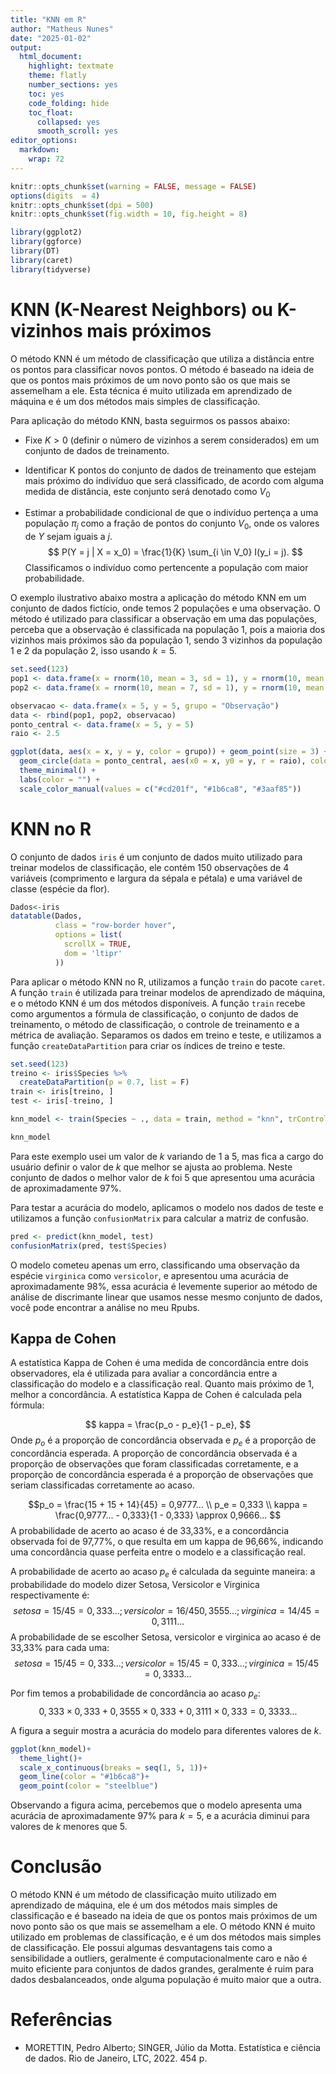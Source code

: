 ---
title: "KNN em R"
author: "Matheus Nunes"
date: "2025-01-02"
output: 
  html_document:
    highlight: textmate
    theme: flatly
    number_sections: yes
    toc: yes
    code_folding: hide
    toc_float:
      collapsed: yes
      smooth_scroll: yes
editor_options: 
  markdown: 
    wrap: 72
---

```{r setup, include=FALSE}

knitr::opts_chunk$set(warning = FALSE, message = FALSE)
options(digits  = 4)
knitr::opts_chunk$set(dpi = 500)
knitr::opts_chunk$set(fig.width = 10, fig.height = 8)

```

```{r}
library(ggplot2)
library(ggforce)
library(DT)
library(caret)
library(tidyverse)
```

# KNN (K-Nearest Neighbors) ou K-vizinhos mais próximos

O método KNN é um método de classificação que utiliza a distância entre
os pontos para classificar novos pontos. O método é baseado na ideia de
que os pontos mais próximos de um novo ponto são os que mais se
assemelham a ele. Esta técnica é muito utilizada em aprendizado de
máquina e é um dos métodos mais simples de classificação.

Para aplicação do método KNN, basta seguirmos os passos abaixo:

-   Fixe $K > 0$ (definir o número de vizinhos a serem considerados) em um
    conjunto de dados de treinamento.

-   Identificar K pontos do conjunto de dados de treinamento que estejam
    mais próximo do indivíduo que será classificado, de acordo com
    alguma medida de distância, este conjunto será denotado como $V_0$

-   Estimar a probabilidade condicional de que o indivíduo pertença a
    uma população $\pi_j$ como a fração de pontos do conjunto $V_0$, onde os
    valores de $Y$ sejam iguais a $j$.
$$
P(Y = j | X = x_0) = \frac{1}{K} \sum_{i \in V_0} I(y_i = j).
$$
Classificamos o indivíduo como pertencente a população com maior probabilidade. 

O exemplo ilustrativo abaixo mostra a aplicação do método KNN em um conjunto de dados fictício, onde temos 2 populações e uma observação. O método é utilizado para classificar a observação em uma das populações, perceba que a observação é classificada na população 1, pois a maioria dos vizinhos mais próximos são da população 1, sendo 3 vizinhos da população 1 e 2 da população 2, isso usando $k = 5$.

```{r}
set.seed(123)
pop1 <- data.frame(x = rnorm(10, mean = 3, sd = 1), y = rnorm(10, mean = 3, sd = 1), grupo = "População 1")
pop2 <- data.frame(x = rnorm(10, mean = 7, sd = 1), y = rnorm(10, mean = 7, sd = 1), grupo = "População 2")

observacao <- data.frame(x = 5, y = 5, grupo = "Observação")
data <- rbind(pop1, pop2, observacao) 
ponto_central <- data.frame(x = 5, y = 5) 
raio <- 2.5

ggplot(data, aes(x = x, y = y, color = grupo)) + geom_point(size = 3) +
  geom_circle(data = ponto_central, aes(x0 = x, y0 = y, r = raio), color = "black",linetype = "dashed")+
  theme_minimal() + 
  labs(color = "") +
  scale_color_manual(values = c("#cd201f", "#1b6ca8", "#3aaf85"))
```

# KNN no R

O conjunto de dados `iris` é um conjunto de dados muito utilizado para treinar modelos de classificação, ele contém 150 observações de 4 variáveis (comprimento e largura da sépala e pétala) e uma variável de classe (espécie da flor).

```{r}
Dados<-iris
datatable(Dados,
          class = "row-border hover",
          options = list(
            scrollX = TRUE,
            dom = 'ltipr'
          ))
```


Para aplicar o método KNN no R, utilizamos a função `train` do pacote `caret`. A função `train` é utilizada para treinar modelos de aprendizado de máquina, e o método KNN é um dos métodos disponíveis. A função `train` recebe como argumentos a fórmula de classificação, o conjunto de dados de treinamento, o método de classificação, o controle de treinamento e a métrica de avaliação. Separamos os dados em treino e teste, e utilizamos a função `createDataPartition` para criar os índices de treino e teste.

```{r}
set.seed(123)
treino <- iris$Species %>%
  createDataPartition(p = 0.7, list = F)
train <- iris[treino, ]
test <- iris[-treino, ]

knn_model <- train(Species ~ ., data = train, method = "knn", trControl = trainControl(method = "cv"), tuneGrid=expand.grid(k=1:5), metric = "Accuracy")

knn_model

```
Para este exemplo usei um valor de $k$ variando de 1 a 5, mas fica a cargo do usuário definir o valor de $k$ que melhor se ajusta ao problema. Neste conjunto de dados o melhor valor de $k$ foi 5
que apresentou uma acurácia de aproximadamente 97%.

Para testar a acurácia do modelo, aplicamos o modelo nos dados de teste e utilizamos a função `confusionMatrix` para calcular a matriz de confusão.
```{r}
pred <- predict(knn_model, test)
confusionMatrix(pred, test$Species)
```
O modelo cometeu apenas um erro, classificando uma observação da espécie `virginica` como `versicolor`, e apresentou uma acurácia de aproximadamente 98%, essa acurácia é levemente superior ao método de análise de discrimante linear que usamos nesse mesmo conjunto de dados, você pode encontrar a análise no meu Rpubs.

## Kappa de Cohen

A estatística Kappa de Cohen é uma medida de concordância entre dois observadores, ela é utilizada para avaliar a concordância entre a classificação do modelo e a classificação real. Quanto mais próximo de 1, melhor a concordância. A estatística Kappa de Cohen é calculada pela fórmula:

$$
kappa = \frac{p_o - p_e}{1 - p_e},
$$
Onde $p_o$ é a proporção de concordância observada e $p_e$ é a proporção de concordância esperada. A proporção de concordância observada é a proporção de observações que foram classificadas corretamente, e a proporção de concordância esperada é a proporção de observações que seriam classificadas corretamente ao acaso.

$$p_o = \frac{15 + 15 + 14}{45} = 0,9777... \\
p_e = 0,333 \\
kappa = \frac{0,9777... - 0,333}{1 - 0,333} \approx 0,9666...
$$
A probabilidade de acerto ao acaso é de 33,33%, e a concordância observada foi de 97,77%, o que resulta em um kappa de 96,66%, indicando uma concordância quase perfeita entre o modelo e a classificação real.

A probabilidade de acerto ao acaso $p_e$ é calculada da seguinte maneira:
a probabilidade do modelo dizer Setosa, Versicolor e Virginica respectivamente é:
$$setosa = 15/45 = 0,333...; versicolor = 16/45 0,3555...; virginica = 14/45 = 0,3111...$$
A probabilidade de se escolher Setosa, versicolor e virginica ao acaso é de 33,33% para cada uma:
$$setosa = 15/45 = 0,333...; versicolor = 15/45 = 0,333...; virginica = 15/45 = 0,3333...$$

Por fim temos a probabilidade de concordância ao acaso $p_e$:
$$0,333 \times 0,333 + 0,3555 \times 0,333 + 0,3111 \times 0,333 = 0,3333...$$


A figura a seguir mostra a acurácia do modelo para diferentes valores de $k$.
```{r}
ggplot(knn_model)+
  theme_light()+
  scale_x_continuous(breaks = seq(1, 5, 1))+
  geom_line(color = "#1b6ca8")+
  geom_point(color = "steelblue")
```

Observando a figura acima, percebemos que o modelo apresenta uma acurácia de aproximadamente 97% para $k = 5$, e a acurácia diminui para valores de $k$ menores que 5.

# Conclusão

O método KNN é um método de classificação muito utilizado em aprendizado de máquina, ele é um dos métodos mais simples de classificação e é baseado na ideia de que os pontos mais próximos de um novo ponto são os que mais se assemelham a ele. O método KNN é muito utilizado em problemas de classificação, e é um dos métodos mais simples de classificação. Ele possui algumas desvantagens tais como a sensibilidade a outliers, geralmente é computacionalmente caro e não é muito eficiente para conjuntos de dados grandes, geralmente é ruim para dados desbalanceados, onde alguma população é muito maior que a outra.

# Referências


-   MORETTIN, Pedro Alberto; SINGER, Júlio da Motta. Estatística e ciência de dados. Rio de Janeiro, LTC, 2022. 454 p.